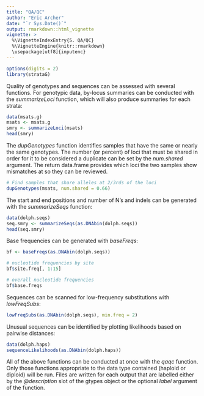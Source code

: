```yaml
---
title: "QA/QC"
author: "Eric Archer"
date: "`r Sys.Date()`"
output: rmarkdown::html_vignette
vignette: >
  %\VignetteIndexEntry{5. QA/QC}
  %\VignetteEngine{knitr::rmarkdown}
  \usepackage[utf8]{inputenc}
---
```

```r
options(digits = 2)
library(strataG)
```
Quality of genotypes and sequences can be assessed with several functions. For genotypic data, by-locus summaries can be conducted with the _summarizeLoci_ function, which will also produce summaries for each strata:
```r
data(msats.g)
msats <- msats.g
smry <- summarizeLoci(msats)
head(smry)
```


The _dupGenotypes_ function identifies samples that have the same or nearly the same genotypes. The number (or percent) of loci that must be shared in order for it to be considered a duplicate can be set by the _num.shared_ argument. The return data.frame provides which loci the two samples show mismatches at so they can be reviewed.
```r
# Find samples that share alleles at 2/3rds of the loci
dupGenotypes(msats, num.shared = 0.66)
```

The start and end positions and number of N's and indels can be generated with the _summarizeSeqs_ function:
```r
data(dolph.seqs)
seq.smry <- summarizeSeqs(as.DNAbin(dolph.seqs))
head(seq.smry)
```

Base frequencies can be generated with _baseFreqs_:
```r
bf <- baseFreqs(as.DNAbin(dolph.seqs))

# nucleotide frequencies by site
bf$site.freq[, 1:15]

# overall nucleotide frequencies
bf$base.freqs
```

Sequences can be scanned for low-frequency substitutions with _lowFreqSubs_:
```r
lowFreqSubs(as.DNAbin(dolph.seqs), min.freq = 2)
```

Unusual sequences can be identified by plotting likelihoods based on pairwise distances:
```r
data(dolph.haps)
sequenceLikelihoods(as.DNAbin(dolph.haps))
```

All of the above functions can be conducted at once with the _qaqc_ function. Only those functions appropriate to the data type contained (haploid or diploid) will be run. Files are written for each output that are labelled either by the _\@description_ slot of the gtypes object or the optional _label_ argument of the function.